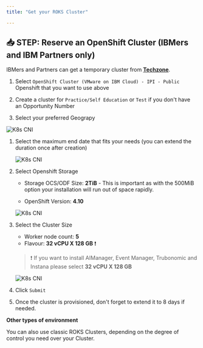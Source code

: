 ```yaml
---
title: "Get your ROKS Cluster"

---
```



## 📥 STEP: Reserve an OpenShift Cluster (IBMers and IBM Partners only)

IBMers and Partners can get a temporary cluster from [**Techzone**](https://techzone.ibm.com/collection/tech-zone-certified-base-images).


1. Select `OpenShift Cluster (VMware on IBM Cloud) - IPI - Public` Openshift that you want to use above

1. Create a cluster for `Practice/Self Education` or `Test` if you don't have an Opportunity Number

1. Select your preferred Geograpy

  ![K8s CNI](./../images/roks01.png)

1. Select the maximum end date that fits your needs (you can extend the duration once after creation)

	![K8s CNI](./../images/roks03.png)

1. Select Openshift Storage

   - Storage OCS/ODF Size: **2TiB** - This is important as with the 500MiB option your installation will run out of space rapidly.

   - OpenShift Version: **4.10**


	![K8s CNI](./../images/roks02.png)

1. Select the Cluster Size

	- Worker node count: **5**
	- Flavour: **32 vCPU X 128 GB** ❗ 

	> ❗ If you want to install AIManager, Event Manager, Trubonomic and Instana please select **32 vCPU X 128 GB** 

	![K8s CNI](./../images/roks04.png)

1. Click `Submit`
1. Once the cluster is provisioned, don't forget to extend it to 8 days if needed.


<InlineNotification kind="info">

**Other types of environment**

You can also use classic ROKS Clusters, depending on the degree of control you need over your Cluster.

</InlineNotification> 